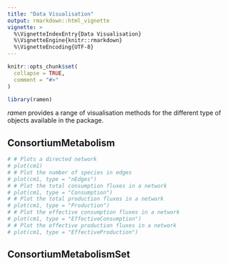```yaml
---
title: "Data Visualisation"
output: rmarkdown::html_vignette
vignette: >
  %\VignetteIndexEntry{Data Visualisation}
  %\VignetteEngine{knitr::rmarkdown}
  %\VignetteEncoding{UTF-8}
---
```


```r
knitr::opts_chunk$set(
  collapse = TRUE,
  comment = "#>"
)
```

```r
library(ramen)
```

*ramen* provides a range of visualisation methods for the different type of objects available in the package. 

## ConsortiumMetabolism

```r
# # Plots a directed network
# plot(cm1)
# # Plot the number of species in edges
# plot(cm1, type = "nEdges")
# # Plot the total consumption fluxes in a network
# plot(cm1, type = "Consumption")
# # Plot the total production fluxes in a network
# plot(cm1, type = "Production")
# # Plot the effective consumption fluxes in a network
# plot(cm1, type = "EffectiveConsumption")
# # Plot the effective production fluxes in a network
# plot(cm1, type = "EffectiveProduction")
```

## ConsortiumMetabolismSet

```r

```
